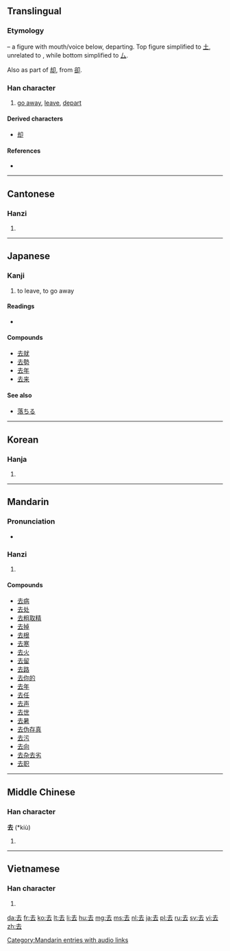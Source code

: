 ==Translingual==
{{stroke order|type=animate}}
===Etymology===
{{Han compound|大|t1=man|口|t2=mouth|ls=ic}} – a figure with mouth/voice below, departing. Top figure simplified to [[土]], unrelated to {{term|士||scholar, gentleman|sc=Hani}}, while bottom simplified to [[厶]].

Also {{Han simp|谷}} as part of [[却]], from [[卻]].

===Han character===
{{Han char|rn=28|rad=厶|as=03|sn=5|four=4073<sub>1</sub>|canj=土戈 (GI)|ids=⿱[[土]][[厶]]}}

# [[go away]], [[leave]], [[depart]]

====Derived characters====
* [[却]]

====References====
* {{Han ref|kx=0164.100|dkj=03070|dj=0372.070|hdz=10384.080|uh=53BB|ud=21435|bh=A568|bd=42344}}

----

==Cantonese==

===Hanzi===
{{yue-hanzi|jyut=|y=heui3}}

# {{defn|lang=yue|sort=厶03}}

----

==Japanese==

===Kanji===
{{ja-kanji|grade=3|rs=厶03}}
# to leave, to go away

====Readings====
* {{ja-readings|on=[[きょ]] (kyo), [[こ]] (ko)|kun=[[さる]] (saru), [[いぬ]] (inu) }}

====Compounds====
* [[去就]]
* [[去勢]]
* [[去年]]
* [[去来]]

====See also====
* [[落ちる]]

----

==Korean==

===Hanja===
{{ko-hanja|hangeul=거|rv=geo|mr=kŏ}}

# {{defn|lang=ko|sort=厶03}}

----

==Mandarin==

===Pronunciation===
* {{audio|zh-qù.ogg|audio}}

===Hanzi===
{{cmn-hanzi|pin=[[qù]] ([[qu4]])|wg=ch'ü<sup>4</sup>}}

# {{defn|lang=cmn|sort=厶03}}

====Compounds====
* [[去病]]
* [[去处]]
* [[去粗取精]]
* [[去掉]]
* [[去根]]
* [[去寒]]
* [[去火]]
* [[去留]]
* [[去路]]
* [[去你的]]
* [[去年]]
* [[去任]]
* [[去声]]
* [[去世]]
* [[去暑]]
* [[去伪存真]]
* [[去污]]
* [[去向]]
* [[去杂去劣]]
* [[去职]]

[[Category:Mandarin entries with audio links]]

----

==Middle Chinese==

===Han character===
'''去''' (*kiù)<!--asterisk indicates that this is a reconstructed pronunciation-->

# {{defn|lang=zhx-mid|sort=厶03}}

----

==Vietnamese==

===Han character===
{{vi-hantu|[[khứ]], [[khử]]|rs=厶03}}

# {{defn|lang=vi|sort=厶03}}

[[da:去]]
[[fr:去]]
[[ko:去]]
[[lt:去]]
[[li:去]]
[[hu:去]]
[[mg:去]]
[[ms:去]]
[[nl:去]]
[[ja:去]]
[[pl:去]]
[[ru:去]]
[[sv:去]]
[[vi:去]]
[[zh:去]]